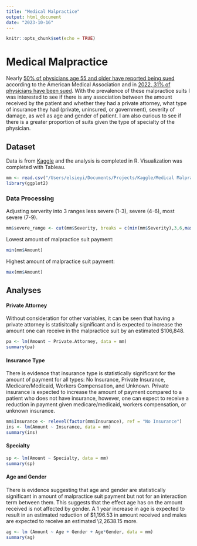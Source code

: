 ```yaml
---
title: "Medical Malpractice"
output: html_document
date: "2023-10-16"
---
```


```r
knitr::opts_chunk$set(echo = TRUE)
```

# Medical Malpractice


Nearly [50% of physicians age 55 and older have reported being sued](https://www.ama-assn.org/practice-management/sustainability/1-3-physicians-has-been-sued-age-55-1-2-hit-suit) according to the American Medical Association and in [2022, 31% of physicians have been sued](https://www.ama-assn.org/practice-management/sustainability/medical-liability-market-research). 
With the prevalence of these malpractice suits I was interested to see if there is any association between the amount received by the patient and whether they had a private attorney, what type of insurance they had (private, uninsured, or government), severity of damage, as well as age and gender of patient. 
I am also curious to see if there is a greater proportion of suits given the type of specialty of the physician.

## Dataset

Data is from [Kaggle](https://www.kaggle.com/datasets/gabrielsantello/medical-malpractice-insurance-dataset/) and the analysis is completed in R. 
Visualization was completed with Tableau.
```r
mm <- read.csv("/Users/elsieyi/Documents/Projects/Kaggle/Medical Malpractice/medicalmalpractice.csv")
library(ggplot2)
```

### Data Processing
Adjusting serverity into 3 ranges less severe (1-3), severe (4-6), most severe (7-9).
```r
mm$severe_range <- cut(mm$Severity, breaks = c(min(mm$Severity),3,6,max(mm$Severity)), include.lowest= TRUE)
```

Lowest amount of malpractice suit payment:
```r
min(mm$Amount)
```

Highest amount of malpractice suit payment:
```r
max(mm$Amount)
```

## Analyses
#### Private Attorney
Without consideration for other variables, it can be seen that having a private attorney is statisitcally significant and is expected to increase the amount one can receive in the malpractice suit by an estimated \$106,848. 
```r
pa <- lm(Amount ~ Private.Attorney, data = mm)
summary(pa)
```

#### Insurance Type
There is evidence that insurance type is statistically significant for the amount of payment for all types: No Insurance, Private Insurance, Medicare/Medicaid, Workers Compensation, and Unknown.
Private insurance is expected to increase the amount of payment compared to a patient who does not have insurance, however, one can expect to receive a reduction in payment given medicare/medicaid, workers compensation, or unknown insurance. 
```r
mm$Insurance <- relevel(factor(mm$Insurance), ref = "No Insurance")
ins <- lm(Amount ~ Insurance, data = mm)
summary(ins)
```

#### Specialty

```r
sp <- lm(Amount ~ Specialty, data = mm)
summary(sp)
```


#### Age and Gender
There is evidence suggesting that age and gender are statistically significant in amount of malpractice suit payment but not for an interaction term between them. This suggests that the effect age has on the amount received is not affected by gender. A 1 year increase in age is expected to result in an estimated reduction of \$1,196.53 in amount received and males are expected to receive an estimated \2,2638.15 more. 
```r
ag <- lm (Amount ~ Age + Gender + Age*Gender, data = mm)
summary(ag)
```


